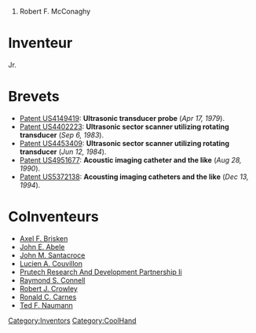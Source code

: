 # Robert F. McConaghy


= Inventeur =
Jr.
= Brevets =
* [[Patent US4149419]]: '''Ultrasonic transducer probe''' (''Apr 17, 1979'').
* [[Patent US4402223]]: '''Ultrasonic sector scanner utilizing rotating transducer''' (''Sep 6, 1983'').
* [[Patent US4453409]]: '''Ultrasonic sector scanner utilizing rotating transducer''' (''Jun 12, 1984'').
* [[Patent US4951677]]: '''Acoustic imaging catheter and the like''' (''Aug 28, 1990'').
* [[Patent US5372138]]: '''Acousting imaging catheters and the like''' (''Dec 13, 1994'').

= CoInventeurs =
* [[Axel F. Brisken]]
* [[John E. Abele]]
* [[John M. Santacroce]]
* [[Lucien A. Couvillon]]
* [[Prutech Research And Development Partnership Ii]]
* [[Raymond S. Connell]]
* [[Robert J. Crowley]]
* [[Ronald C. Carnes]]
* [[Ted F. Naumann]]
[[Category:Inventors]][[Category:CoolHand]]